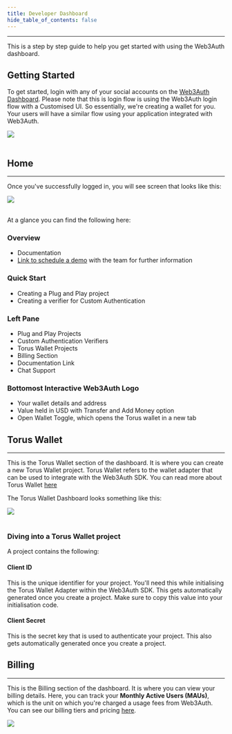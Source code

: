 ```yaml
---
title: Developer Dashboard
hide_table_of_contents: false
---
```



---

This is a step by step guide to help you get started with using the Web3Auth dashboard.

## Getting Started

To get started, login with any of your social accounts on the [Web3Auth Dashboard](https://dashboard.web3auth.io/). Please note that this is login
flow is using the Web3Auth login flow with a Customised UI. So essentially, we're creating a wallet for you. Your users will have a similar flow using
your application integrated with Web3Auth.

<div style={{ flexBasis: "300px", flexGrow: "1", textAlign: "center" }}>
  <img src={Image1} style={{ alignSelf: "center", maxWidth: "100%" }} />
</div>
<br />

## Home

---

Once you've successfully logged in, you will see screen that looks like this:

<div style={{ flexBasis: "300px", flexGrow: "1", textAlign: "center" }}>
  <img src={Image2} style={{ alignSelf: "center", maxWidth: "100%" }} />
</div>
<br />

At a glance you can find the following here:

### Overview

- Documentation
- [Link to schedule a demo](https://calendly.com/web3auth/meeting-with-web3auth) with the team for further information

### Quick Start

- Creating a Plug and Play project
- Creating a verifier for Custom Authentication

### Left Pane

- Plug and Play Projects
- Custom Authentication Verifiers
- Torus Wallet Projects
- Billing Section
- Documentation Link
- Chat Support

### Bottomost Interactive Web3Auth Logo

- Your wallet details and address
- Value held in USD with Transfer and Add Money option
- Open Wallet Toggle, which opens the Torus wallet in a new tab

## Torus Wallet

---

This is the Torus Wallet section of the dashboard. It is where you can create a new Torus Wallet project. Torus Wallet refers to the wallet adapter
that can be used to integrate with the Web3Auth SDK. You can read more about Torus Wallet [here](https://docs.tor.us/wallet/get-started)

The Torus Wallet Dashboard looks something like this:

<div style={{ flexBasis: "300px", flexGrow: "1", textAlign: "center" }}>
  <img src={Image8} style={{ alignSelf: "center", maxWidth: "100%" }} />
</div>
<br />

### Diving into a Torus Wallet project

A project contains the following:

#### Client ID

This is the unique identifier for your project. You'll need this while initialising the Torus Wallet Adapter within the Web3Auth SDK. This gets
automatically generated once you create a project. Make sure to copy this value into your initialisation code.

#### Client Secret

This is the secret key that is used to authenticate your project. This also gets automatically generated once you create a project.

## Billing

---

This is the Billing section of the dashboard. It is where you can view your billing details. Here, you can track your **Monthly Active Users (MAUs)**,
which is the unit on which you're charged a usage fees from Web3Auth. You can see our billing tiers and pricing
[here](https://web3auth.io/pricing.html).

<div style={{ flexBasis: "300px", flexGrow: "1", textAlign: "center" }}>
  <img src={Image9} style={{ alignSelf: "center", maxWidth: "100%" }} />
</div>
